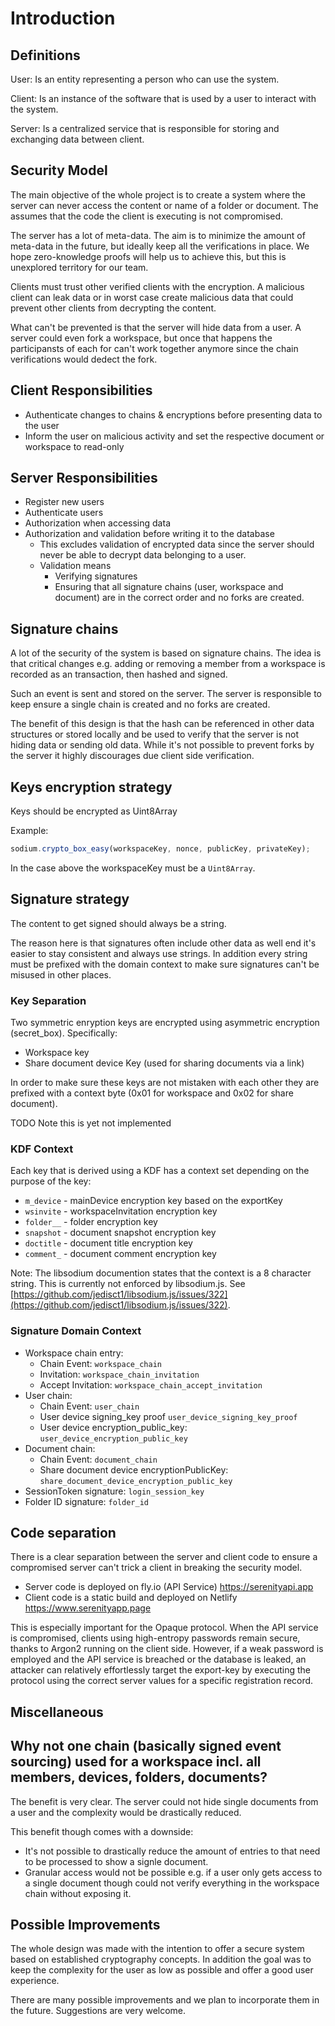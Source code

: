# Introduction

## Definitions

User: Is an entity representing a person who can use the system.

Client: Is an instance of the software that is used by a user to interact with the system.

Server: Is a centralized service that is responsible for storing and exchanging data between client.

## Security Model

The main objective of the whole project is to create a system where the server can never access the content or name of a folder or document. The assumes that the code the client is executing is not compromised.

The server has a lot of meta-data. The aim is to minimize the amount of meta-data in the future, but ideally keep all the verifications in place. We hope zero-knowledge proofs will help us to achieve this, but this is unexplored territory for our team.

Clients must trust other verified clients with the encryption. A malicious client can leak data or in worst case create malicious data that could prevent other clients from decrypting the content.

What can't be prevented is that the server will hide data from a user. A server could even fork a workspace, but once that happens the participansts of each for can't work together anymore since the chain verifications would dedect the fork.

## Client Responsibilities

- Authenticate changes to chains & encryptions before presenting data to the user
- Inform the user on malicious activity and set the respective document or workspace to read-only

## Server Responsibilities

- Register new users
- Authenticate users
- Authorization when accessing data
- Authorization and validation before writing it to the database
  - This excludes validation of encrypted data since the server should never be able to decrypt data belonging to a user.
  - Validation means
    - Verifying signatures
    - Ensuring that all signature chains (user, workspace and document) are in the correct order and no forks are created.

## Signature chains

A lot of the security of the system is based on signature chains. The idea is that critical changes e.g. adding or removing a member from a workspace is recorded as an transaction, then hashed and signed.

Such an event is sent and stored on the server. The server is responsible to keep ensure a single chain is created and no forks are created.

The benefit of this design is that the hash can be referenced in other data structures or stored locally and be used to verify that the server is not hiding data or sending old data. While it's not possible to prevent forks by the server it highly discourages due client side verification.

## Keys encryption strategy

Keys should be encrypted as Uint8Array

Example:

```ts
sodium.crypto_box_easy(workspaceKey, nonce, publicKey, privateKey);
```

In the case above the workspaceKey must be a `Uint8Array`.

## Signature strategy

The content to get signed should always be a string.

The reason here is that signatures often include other data as well end it's easier to stay consistent and always use strings. In addition every string must be prefixed with the domain context to make sure signatures can't be misused in other places.

### Key Separation

Two symmetric enryption keys are encrypted using asymmetric encryption (secret_box). Specifically:

- Workspace key
- Share document device Key (used for sharing documents via a link)

In order to make sure these keys are not mistaken with each other they are prefixed with a context byte (0x01 for workspace and 0x02 for share document).

TODO Note this is yet not implemented

### KDF Context

Each key that is derived using a KDF has a context set depending on the purpose of the key:

- `m_device` - mainDevice encryption key based on the exportKey
- `wsinvite` - workspaceInvitation encryption key
- `folder__` - folder encryption key
- `snapshot` - document snapshot encryption key
- `doctitle` - document title encryption key
- `comment_` - document comment encryption key

Note: The libsodium documention states that the context is a 8 character string. This is currently not enforced by libsodium.js. See [https://github.com/jedisct1/libsodium.js/issues/322](https://github.com/jedisct1/libsodium.js/issues/322).

### Signature Domain Context

- Workspace chain entry:
  - Chain Event: `workspace_chain`
  - Invitation: `workspace_chain_invitation`
  - Accept Invitation: `workspace_chain_accept_invitation`
- User chain:
  - Chain Event: `user_chain`
  - User device signing_key proof `user_device_signing_key_proof`
  - User device encryption_public_key: `user_device_encryption_public_key`
- Document chain:
  - Chain Event: `document_chain`
  - Share document device encryptionPublicKey: `share_document_device_encryption_public_key`
- SessionToken signature: `login_session_key`
- Folder ID signature: `folder_id`

## Code separation

There is a clear separation between the server and client code to ensure a compromised server can't trick a client in breaking the security model.

- Server code is deployed on fly.io (API Service) https://serenityapi.app
- Client code is a static build and deployed on Netlify https://www.serenityapp.page

This is especially important for the Opaque protocol. When the API service is compromised, clients using high-entropy passwords remain secure, thanks to Argon2 running on the client side. However, if a weak password is employed and the API service is breached or the database is leaked, an attacker can relatively effortlessly target the export-key by executing the protocol using the correct server values for a specific registration record.

## Miscellaneous

## Why not one chain (basically signed event sourcing) used for a workspace incl. all members, devices, folders, documents?

The benefit is very clear. The server could not hide single documents from a user and the complexity would be drastically reduced.

This benefit though comes with a downside:

- It's not possible to drastically reduce the amount of entries to that need to be processed to show a signle document.
- Granular access would not be possible e.g. if a user only gets access to a single document though could not verify everything in the workspace chain without exposing it.

## Possible Improvements

The whole design was made with the intention to offer a secure system based on established cryptography concepts. In addition the goal was to keep the complexity for the user as low as possible and offer a good user experience.

There are many possible improvements and we plan to incorporate them in the future. Suggestions are very welcome.
